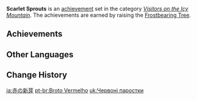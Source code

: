 {{Achievement Set Infobox
|title        = 
|primogems    = {{Achievement/Primogems|Scarlet Sprouts}}
|total        = {{Achievement/Total|Scarlet Sprouts}}
|category     = Visitors on the Icy Mountain
}}
'''Scarlet Sprouts''' is an [[achievement]] set in the category ''[[Visitors on the Icy Mountain]]''. The achievements are earned by raising the [[Frostbearing Tree's Gratitude|Frostbearing Tree]].

==Achievements==
{{Achievements by Category Table|Scarlet Sprouts}}
<!--
==Notes==

==Trivia==
-->
==Other Languages==
{{Other Languages
|en      = Scarlet Sprouts
|zhs     = 赤红的新芽
|zhs_rm  = Chìhóng de Xīnyá
|zht     = 赤紅的新芽
|zht_rm  = Chìhóng de Xīnyá
|zh_tl   = Scarlet Sprouts
|ja      = 赤の新芽
|ja_rm   = Aka no Shinme
|ja_tl   = Scarlet Sprouts
|ko      = 진홍의 새싹
|ko_rm   = Jinhong-ui Saessak
|ko_tl   = Scarlet Sprouts
|es      = Brotes rojos
|es_tl   = Red Buds
|fr_tl   = Scarlet Sprout
|ru      = Алые ростки
|ru_tl   = Scarlet Sprouts
|th      = ต้นกล้าสีแดงเข้ม
|th_rm   = 
|th_tl   = 
|vi      = Chồi Non Đỏ Thẫm
|vi_tl   = 
|de      = Blutrote Triebe
|de_tl   = Blood Red Sprouts
|id      = Tunas Berwarna Merah
|id_tl   = Red Sprouts
|pt      = Broto Vermelho
|pt_tl   = 
|tr      = Kızıl Filizler
|tr_tl   = 
|it      = Germogli scarlatti
|it_tl   = 
}}

==Change History==
{{Change History|1.2}}
<!--
==References==
{{Reflist}}
-->

[[ja:赤の新芽]]
[[pt-br:Broto Vermelho]]
[[uk:Червоні паростки]]